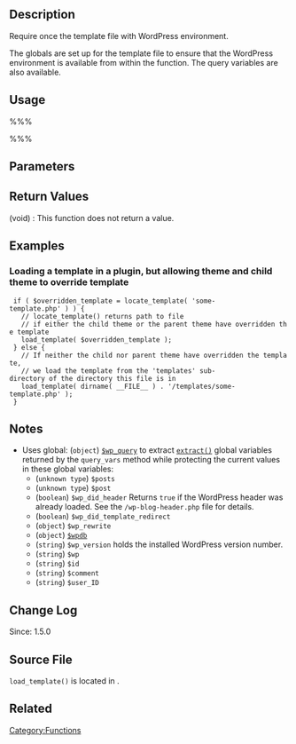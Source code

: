 {{Languages|
{{en|Function Reference/load_template}}
{{it|Riferimento funzioni/load_template}}
{{ja|関数リファレンス/load_template}}
}}

== Description ==
Require once the template file with WordPress environment. 

The globals are set up for the template file to ensure that the WordPress environment is available from within the function. The query variables are also available. 

== Usage ==
%%%<?php load_template( $_template_file, $require_once ) ?>%%%

== Parameters ==
{{Parameter|$_template_file|string|Path to template file.}}
{{Parameter|$require_once |bool|Whether to require_once or require.|optional|true}}

== Return Values ==
; (void) : This function does not return a value.

== Examples ==
<!-- Need creative examples. Feel free to link to external examples. -->

===Loading a template in a plugin, but allowing theme and child theme to override template===

<tt>
  if ( $overridden_template = locate_template( 'some-template.php' ) ) {
    // locate_template() returns path to file
    // if either the child theme or the parent theme have overridden the template
    load_template( $overridden_template );
  } else {
    // If neither the child nor parent theme have overridden the template,
    // we load the template from the 'templates' sub-directory of the directory this file is in
    load_template( dirname( __FILE__ ) . '/templates/some-template.php' );
  }
</tt>

== Notes ==
* Uses global: (<tt>object</tt>) [[Class_Reference/WP_Query|<tt>$wp_query</tt>]] to extract [http://us.php.net/manual/en/function.extract.php <tt>extract()</tt>] global variables returned by the <tt>query_vars</tt> method while protecting the current values in these global variables:
** (<tt>unknown type</tt>) <tt>$posts</tt>
** (<tt>unknown type</tt>) <tt>$post</tt>
** (<tt>boolean</tt>) <tt>$wp_did_header</tt> Returns <tt>true</tt> if the WordPress header was already loaded. See the <tt>/wp-blog-header.php</tt> file for details.
** (<tt>boolean</tt>) <tt>$wp_did_template_redirect</tt>
** (<tt>object</tt>) <tt>$wp_rewrite</tt>
** (<tt>object</tt>) [[Class Reference/wpdb|<tt>$wpdb</tt>]]
** (<tt>string</tt>) <tt>$wp_version</tt> holds the installed WordPress version number.
** (<tt>string</tt>) <tt>$wp</tt>
** (<tt>string</tt>) <tt>$id</tt>
** (<tt>string</tt>) <tt>$comment</tt>
** (<tt>string</tt>) <tt>$user_ID</tt>

== Change Log ==
Since: 1.5.0

== Source File ==
<tt>load_template()</tt> is located in {{Trac|wp-includes/template.php}}.

== Related ==

{{Template_Functions}}

{{Tag Footer}}

[[Category:Functions]]
